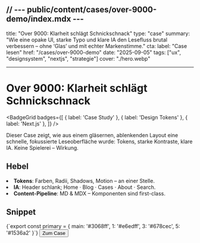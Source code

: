 ## // --- public/content/cases/over-9000-demo/index.mdx ---

title: "Over 9000: Klarheit schlägt Schnickschnack"
type: "case"
summary: "Wie eine opake UI, starke Typo und klare IA den Lesefluss brutal verbessern – ohne ‘Glas’ und mit echter Markenstimme."
cta:
label: "Case lesen"
href: "/cases/over-9000-demo"
date: "2025-09-05"
tags: ["ux", "designsystem", "nextjs", "strategie"]
cover: "./hero.webp"

---

# Over 9000: Klarheit schlägt Schnickschnack

<BadgeGrid
  badges={[
    { label: 'Case Study' },
    { label: 'Design Tokens' },
    { label: 'Next.js' },
  ]}
/>

<MDXImage
  src="./hero.webp"
  alt="Opake UI mit klarer Typo"
  title="Hero: opake Flächen, starke Typo"
/>

<Note title="Kontext">
  Dieser Case zeigt, wie aus einem gläsernen, ablenkenden Layout eine schnelle,
  fokussierte Leseoberfläche wurde: Tokens, starke Kontraste, klare IA. Keine
  Spielerei – Wirkung.
</Note>

## Hebel

<NumberedSummary>
  <li>
    <strong>Tokens</strong>: Farben, Radii, Shadows, Motion – an einer Stelle.
  </li>
  <li>
    <strong>IA</strong>: Header schlank; Home · Blog · Cases · About · Search.
  </li>
  <li>
    <strong>Content-Pipeline</strong>: MD &amp; MDX – Komponenten sind
    first-class.
  </li>
</NumberedSummary>

## Snippet

<CodeBlock title="Design-Token: Primary" lang="ts">
  {`export const primary = {
  main: '#3068ff',
  1: '#e6edff',
  3: '#678cec',
  5: '#1536a2'
}`}
</CodeBlock>

<Button as="a" href="/cases/over-9000-demo" variant="primary">
  Zum Case
</Button>
